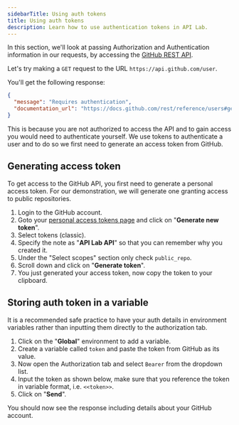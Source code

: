 ```yaml
---
sidebarTitle: Using auth tokens
title: Using auth tokens
description: Learn how to use authentication tokens in API Lab.
---
```


In this section, we'll look at passing Authorization and Authentication information in our requests, by accessing the [GitHub REST API](https://docs.github.com/en/rest).

Let's try making a `GET` request to the URL `https://api.github.com/user`.

You'll get the following response:

```json
{
  "message": "Requires authentication",
  "documentation_url": "https://docs.github.com/rest/reference/users#get-the-authenticated-user"
}
```

This is because you are not authorized to access the API and to gain access you would need to authenticate yourself. We use tokens to authenticate a user and to do so we first need to generate an access token from GitHub.

## Generating access token

To get access to the GitHub API, you first need to generate a personal access token. For our demonstration, we will generate one granting access to public repositories.

1. Login to the GitHub account.
2. Goto your [personal access tokens page](https://github.com/settings/tokens) and click on "**Generate new token**".
3. Select tokens (classic).
4. Specify the note as "**API Lab API**" so that you can remember why you created it.
5. Under the "Select scopes" section only check `public_repo`.
6. Scroll down and click on "**Generate token**".
7. You just generated your access token, now copy the token to your clipboard.

## Storing auth token in a variable

<Tip>It is a recommended safe practice to have your auth details in environment variables rather than inputting them directly to the authorization tab.</Tip>

1. Click on the "**Global**" environment to add a variable.
2. Create a variable called `token` and paste the token from GitHub as its value.
3. Now open the Authorization tab and select `Bearer` from the dropdown list.
4. Input the token as shown below, make sure that you reference the token in variable format, i.e. `<<token>>`.
5. Click on "**Send**".

You should now see the response including details about your GitHub account.
